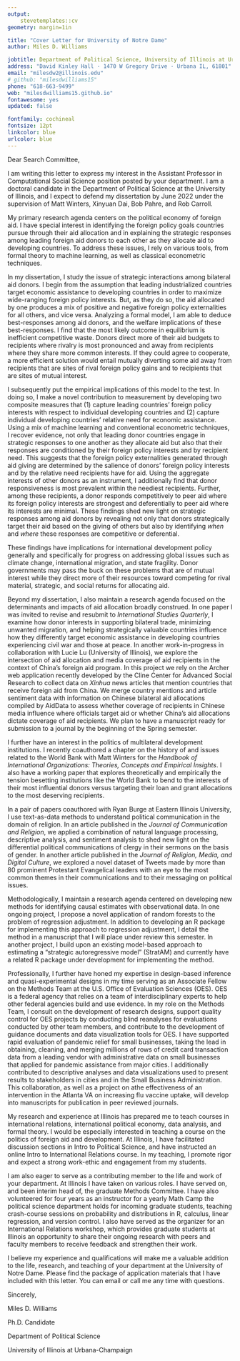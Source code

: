 ```yaml
---
output: 
    stevetemplates::cv
geometry: margin=1in

title: "Cover Letter for University of Notre Dame"
author: Miles D. Williams

jobtitle: Department of Political Science, University of Illinois at Urbana-Champaign
address: "David Kinley Hall · 1470 W Gregory Drive · Urbana IL, 61801"
email: "milesdw2@illinois.edu"
# github: "milesdwilliams15"
phone: "618-663-9499"
web: "milesdwilliams15.github.io"
fontawesome: yes
updated: false

fontfamily: cochineal
fontsize: 12pt
linkcolor: blue
urlcolor: blue
---
```



\bigskip

Dear Search Committee,

\bigskip

I am writing this letter to express my interest in the Assistant Professor in Computational Social Science position posted by your department. I am a doctoral candidate in the Department of Political Science at the University of Illinois, and I expect to defend my dissertation by June 2022 under the supervision of Matt Winters, Xinyuan Dai, Bob Pahre, and Rob Carroll. 

My primary research agenda centers on the political economy of foreign aid. I have special interest in identifying the foreign policy goals countries pursue through their aid allocation and in explaining the strategic responses among leading foreign aid donors to each other as they allocate aid to developing countries. To address these issues, I rely on various tools, from formal theory to machine learning, as well as classical econometric techniques.

In my dissertation, I study the issue of strategic interactions among bilateral aid donors. I begin from the assumption that leading industrialized countries target economic assistance to developing countries in order to maximize wide-ranging foreign policy interests. But, as they do so, the aid allocated by one produces a mix of positive and negative foreign policy externalities for all others, and vice versa. Analyzing a formal model, I am able to deduce best-responses among aid donors, and the welfare implications of these best-responses. I find that the most likely outcome in equilibrium is inefficient competitive waste. Donors direct more of their aid budgets to recipients where rivalry is most pronounced and away from recipients where they share more common interests. If they could agree to cooperate, a more efficient solution would entail mutually diverting some aid away from recipients that are sites of rival foreign policy gains and to recipients that are sites of mutual interest. 

I subsequently put the empirical implications of this model to the test. In doing so, I make a novel contribution to measurement by developing two composite measures that (1) capture leading countries' foreign policy interests with respect to individual developing countries and (2) capture individual developing countries' relative need for economic assistance. Using a mix of machine learning and conventional econometric techniques, I recover evidence, not only that leading donor countries engage in strategic responses to one another as they allocate aid but also that their responses are conditioned by their foreign policy interests and by recipient need. This suggests that the foreign policy externalities generated through aid giving are determined by the salience of donors' foreign policy interests and by the relative need recipients have for aid. Using the aggregate interests of other donors as an instrument, I additionally find that donor responsiveness is most prevalent within the neediest recipients. Further, among these recipients, a donor responds competitively to peer aid where its foreign policy interests are strongest and deferentially to peer aid where its interests are minimal. These findings shed new light on strategic responses among aid donors by revealing not only that donors strategically target their aid based on the giving of others but also by identifying *when* and *where* these responses are competitive or deferential. 

These findings have implications for international development policy generally and specifically for progress on addressing global issues such as climate change, international migration, and state fragility. Donor governments may pass the buck on these problems that are of mutual interest while they direct more of their resources toward competing for rival material, strategic, and social returns for allocating aid.

Beyond my dissertation, I also maintain a research agenda focused on the determinants and impacts of aid allocation broadly construed. In one paper I was invited to revise and resubmit to *International Studies Quarterly*, I examine how donor interests in supporting bilateral trade, minimizing unwanted migration, and helping strategically valuable countries influence how they differently target economic assistance in developing countries experiencing civil war and those at peace. In another work-in-progress in collaboration with Lucie Lu (University of Illinois), we explore the intersection of aid allocation and media coverage of aid recipients in the context of China's foreign aid program. In this project we rely on the Archer web application recently developed by the Cline Center for Advanced Social Research to collect data on *Xinhua* news articles that mention countries that receive foreign aid from China. We merge country mentions and article sentiment data with information on Chinese bilateral aid allocations compiled by AidData to assess whether coverage of recipients in Chinese media influence where officials target aid or whether China's aid allocations dictate coverage of aid recipients. We plan to have a manuscript ready for submission to a journal by the beginning of the Spring semester.

I further have an interest in the politics of multilateral development institutions. I recently coauthored a chapter on the history of and issues related to the World Bank with Matt Winters for the *Handbook of International Organizations: Theories, Concepts and Empirical Insights*. I also have a working paper that explores theoretically and empirically the tension besetting institutions like the World Bank to bend to the interests of their most influential donors versus targeting their loan and grant allocations to the most deserving recipients.

In a pair of papers coauthored with Ryan Burge at Eastern Illinois University, I use text-as-data methods to understand political communication in the domain of religion. In an article published in the *Journal of Communication and Religion*, we applied a combination of natural language processing, descriptive analysis, and sentiment analysis to shed new light on the differential political communications of clergy in their sermons on the basis of gender. In another article published in the *Journal of Religion, Media, and Digital Culture*, we explored a novel dataset of Tweets made by more than 80 prominent Protestant Evangelical leaders with an eye to the most common themes in their communications and to their messaging on political issues.

Methodologically, I maintain a research agenda centered on developing new methods for identifying causal estimates with observational data. In one ongoing project, I propose a novel application of random forests to the problem of regression adjustment. In addition to developing an R package for implementing this approach to regression adjustment, I detail the method in a manuscript that I will place under review this semester. In another project, I build upon an existing model-based approach to estimating a "strategic autoregressive model" (StratAM) and currently have a related R package under development for implementing the method.

Professionally, I further have honed my expertise in design-based inference and quasi-experimental designs in my time serving as an Associate Fellow on the Methods Team at the U.S. Office of Evaluation Sciences (OES). OES is a federal agency that relies on a team of interdisciplinary experts to help other federal agencies build and use evidence. In my role on the Methods Team, I consult on the development of research designs, support quality control for OES projects by conducting blind reanalyses for evaluations conducted by other team members, and contribute to the development of guidance documents and data visualization tools for OES. I have supported rapid evaluation of pandemic relief for small businesses, taking the lead in obtaining, cleaning, and merging millions of rows of credit card transaction data from a leading vendor with administrative data on small businesses that applied for pandemic assistance from major cities. I additionally contributed to descriptive analyses and data visualizations used to present results to stakeholders in cities and in the Small Business Administration. This collaboration, as well as a project on athe effectiveness of an intervention in the Atlanta VA on increasing flu vaccine uptake, will develop into manuscripts for publication in peer reviewed journals.

My research and experience at Illinois has prepared me to teach courses in international relations, international political economy, data analysis, and formal theory. I would be especially interested in teaching a course on the politics of foreign aid and development. At Illinois, I have facilitated discussion sections in Intro to Political Science, and have instructed an online Intro to International Relations course. In my teaching, I promote rigor and expect a strong work-ethic and engagement from my students.

I am also eager to serve as a contributing member to the life and work of your department. At Illinois I have taken on various roles. I have served on, and been interim head of, the graduate Methods Committee. I have also volunteered for four years as an instructor for a yearly Math Camp the political science department holds for incoming graduate students, teaching crash-course sessions on probability and distributions in R, calculus, linear regression, and version control. I also have served as the organizer for an International Relations workshop, which provides graduate students at Illinois an opportunity to share their ongoing research with peers and faculty members to receive feedback and strengthen their work.

I believe my experience and qualifications will make me a valuable addition to the life, research, and teaching of your department at the University of Notre Dame. Please find the package of application materials that I have included with this letter. You can email or call me any time with questions.

\bigskip

Sincerely,

Miles D. Williams

\vspace{-10pt}

Ph.D. Candidate

\vspace{-10pt}

Department of Political Science

\vspace{-10pt}

University of Illinois at Urbana-Champaign